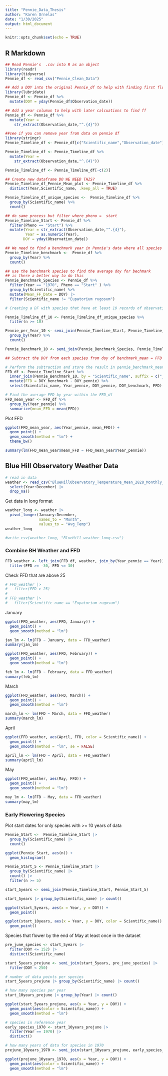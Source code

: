 ```yaml
---
title: "Pennie_Data_Thesis"
author: "Karen Ornelas"
date: "1/30/2025"
output: html_document
---
```


```r
knitr::opts_chunk$set(echo = TRUE)
```

## R Markdown

```r
## Read Pennie's  .csv into R as an object
library(readr)
library(tidyverse)
Pennie_df <- read_csv("Pennie_Clean_Data")
```

```r
## Add a DOY into the original Pennie_df to help with finding first flower data later
library(lubridate)
Pennie_df <- Pennie_df %>%
  mutate(DOY = yday(Pennie_df$Observation_date))

## Add a year columun to help with later calcuations to find ff
Pennie_df <- Pennie_df %>%
  mutate(Year = 
    str_extract(Observation_date,"^.{4}"))
```


```r
##see if you can remove year from data on pennie df
library(stringr)
Pennie_Timeline_df <- Pennie_df[c("Scientific_name","Observation_date")]

Pennie_Timeline_df <- Pennie_Timeline_df %>%
  mutate(Year = 
    str_extract(Observation_date,"^.{4}"))

Pennie_Timeline_df <- Pennie_Timeline_df[-c(2)]

```


```r
## Create new dataframe DO WE NEED THIS?
Pennie_Timeline_df_Pennie_Mean_plot <- Pennie_Timeline_df %>%
  distinct(Year,Scientific_name, .keep_all = TRUE)

```


```r
Pennie_Timeline_df_unique_species <-  Pennie_Timeline_df %>% 
  group_by(Scientific_name) %>%
  count()

```


```r
## do same process but filter where pheno =  start 
Pennie_Timeline_Start <- Pennie_df %>% 
  filter(Pheno == "Start") %>% 
  mutate(Year = str_extract(Observation_date,"^.{4}"),
         Year = as.numeric(Year),
        DOY = yday(Observation_date)) 
```

```r
## We need to find a benchmark year in Pennie's data where all species are accounted for
Pennie_Timeline_benchmark <-  Pennie_df %>% 
  group_by(Year) %>%
  count()

```


```r
## use the benchmark species to find the average doy for bechmark
## is there a better way to do this
Pennie_Benchmark_Species <- Pennie_df %>%
  filter(Year == "1970", Pheno == "Start" ) %>%
  group_by(Scientific_name) %>%
  mutate(Mean_FF_Date = DOY) |> 
  filter(Scientific_name != "Eupatorium rugosum")


```


```r
# Creating a DF with species that have at least 10 records of observation to then be compared the benchmark species 

Pennie_Timeline_df_10 <- Pennie_Timeline_df_unique_species %>% 
  filter(n >= 10)

Pennie_per_Year_10 <- semi_join(Pennie_Timeline_Start, Pennie_Timeline_df_10) %>%
  group_by(Year) %>%
  count()

Pennie_Benchmark_10 <- semi_join(Pennie_Benchmark_Species, Pennie_Timeline_df_10)
```

```r
## Subtract the DOY from each species from doy of benchmark_mean = FFD

# Perform the subtraction and store the result in pennie_benchmark_mean
FFD_df <- Pennie_Timeline_Start %>%
  inner_join(Pennie_Benchmark_10, by = "Scientific_name", suffix = c("_pennie", "_benchmark"))   %>%
  mutate(FFD = DOY_benchmark - DOY_pennie) %>%
  select(Scientific_name, Year_pennie, DOY_pennie, DOY_benchmark, FFD)

# Find the average FFD by year within the FFD_df
FFD_mean_year <- FFD_df %>%
  group_by(Year_pennie) %>%
  summarize(mean_FFD = mean(FFD))
```

Plot FFD 
```r
ggplot(FFD_mean_year, aes(Year_pennie, mean_FFD)) +
  geom_point() +
  geom_smooth(method = "lm") +
  theme_bw()

summary(lm(FFD_mean_year$mean_FFD ~ FFD_mean_year$Year_pennie))
```





## Blue Hill Observatory Weather Data

```r
# read in data
weather <- read_csv("BlueHillObservatory_Temperature_Mean_2828_Monthly_v2.4.csv", skip = 4, col_names = TRUE) |> 
  select(Year:December) |> 
  drop_na()
```
Get data in long format
```r
weather_long <- weather |> 
  pivot_longer(January:December,
               names_to = "Month",
               values_to = "Avg_Temp")
weather_long

#write_csv(weather_long, "BlueHill_weather_long.csv")
```

### Combine BH Weather and FFD

```r
FFD_weather <- left_join(FFD_df, weather, join_by(Year_pennie == Year)) |> 
  filter(FFD >= -30, FFD <= 30)
```

Check FFD that are above 25
```r
# FFD_weather |> 
#   filter(FFD > 25)
# 
# FFD_weather |> 
#   filter(Scientific_name == "Eupatorium rugosum")
```


January
```r
ggplot(FFD_weather, aes(FFD, January)) +
  geom_point() +
  geom_smooth(method = "lm")

jan_lm <- lm(FFD ~ January, data = FFD_weather)
summary(jan_lm)
```

```r
ggplot(FFD_weather, aes(FFD, February)) +
  geom_point() +
  geom_smooth(method = "lm")

feb_lm <- lm(FFD ~ February, data = FFD_weather)
summary(feb_lm)
```
March

```r
ggplot(FFD_weather, aes(FFD, March)) +
  geom_point() +
  geom_smooth(method = "lm")

march_lm <- lm(FFD ~ March, data = FFD_weather)
summary(march_lm)
```

April
```r
ggplot(FFD_weather, aes(April, FFD, color = Scientific_name)) +
  geom_point() +
  geom_smooth(method = "lm", se = FALSE)

april_lm <- lm(FFD ~ April, data = FFD_weather)
summary(april_lm)
```

May
```r
ggplot(FFD_weather, aes(May, FFD)) +
  geom_point() +
  geom_smooth(method = "lm")

may_lm <- lm(FFD ~ May, data = FFD_weather)
summary(may_lm)
```

### Early Flowering Species

Plot start dates for only species with >= 10 years of data
```r
Pennie_Start <-  Pennie_Timeline_Start |> 
  group_by(Scientific_name) |> 
  count()

ggplot(Pennie_Start, aes(n)) +
  geom_histogram()

Pennie_Start_5 <- Pennie_Timeline_Start |> 
  group_by(Scientific_name) |> 
  count() |> 
  filter(n >= 5)

start_5years <- semi_join(Pennie_Timeline_Start, Pennie_Start_5)

start_5years |> group_by(Scientific_name) |> count()

ggplot(start_5years, aes(x = Year, y = DOY)) +
  geom_point()

ggplot(start_10years, aes(x = Year, y = DOY, color = Scientific_name)) +
  geom_point()
```
Species that flower by the end of May at least once in the dataset

```r
pre_june_species <- start_5years |> 
  filter(DOY <= 152) |> 
  distinct(Scientific_name)

start_5years_prejune <- semi_join(start_5years, pre_june_species) |> 
  filter(DOY < 250)

# number of data points per species
start_5years_prejune |> group_by(Scientific_name) |> count()

# how many species per year
start_10years_prejune |> group_by(Year) |> count()

ggplot(start_5years_prejune, aes(x = Year, y = DOY)) +
  geom_point(aes(color = Scientific_name)) +
  geom_smooth(method = "lm")

# species in reference year
early_species_1970 <- start_10years_prejune |> 
  filter(Year == 1970) |> 
  distinct()

# how many years of data for species in 1970
prejune_10years_1970 <- semi_join(start_10years_prejune, early_species_1970, join_by(Scientific_name)) 

ggplot(prejune_10years_1970, aes(x = Year, y = DOY)) +
  geom_point(aes(color = Scientific_name)) +
  geom_smooth(method = "lm")
```

